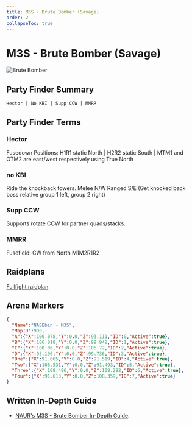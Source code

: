 ```yaml
---
title: M3S - Brute Bomber (Savage)
order: 2
collapseToc: true
---
```


# M3S - Brute Bomber (Savage)

![Brute Bomber](/images/thumbnails/savage/aac_lhw/m3s.png)

## Party Finder Summary

```
Hector | No KBI | Supp CCW | MMRR
```

## Party Finder Terms

### Hector

Fusedown Positions: H1R1 static North | H2R2 static South | MTM1 and OTM2 are east/west respectively using True North

### no KBI

Ride the knockback towers. Melee N/W Ranged S/E (Get knocked back boss relative group 1 left, group 2 right)

### Supp CCW

Supports rotate CCW for partner quads/stacks.

### MMRR

Fusefield: CW from North M1M2R1R2

## Raidplans

[Fullfight raidplan](https://raidplan.io/plan/RA356IAfPAKoPqJL)

## Arena Markers

```json
{
  "Name":"NASEbin - M3S",
  "MapID":990,
  "A":{"X":100.078,"Y":0.0,"Z":93.111,"ID":0,"Active":true},
  "B":{"X":106.818,"Y":0.0,"Z":99.948,"ID":1,"Active":true},
  "C":{"X":100.06,"Y":0.0,"Z":106.72,"ID":2,"Active":true},
  "D":{"X":93.196,"Y":0.0,"Z":99.736,"ID":3,"Active":true},
  "One":{"X":91.665,"Y":0.0,"Z":91.519,"ID":4,"Active":true},
  "Two":{"X":108.531,"Y":0.0,"Z":91.493,"ID":5,"Active":true},
  "Three":{"X":108.496,"Y":0.0,"Z":108.282,"ID":6,"Active":true},
  "Four":{"X":91.613,"Y":0.0,"Z":108.359,"ID":7,"Active":true}
}
```

## Written In-Depth Guide

- [NAUR's M3S - Brute Bomber In-Depth Guide](/savage/m3s/guide).
